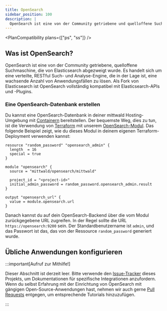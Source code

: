 ```yaml
---
title: OpenSearch
sidebar_position: 100
description: |
  OpenSearch ist eine von der Community getriebene und quelloffene Suchmaschine, die von Elasticsearch abgezweigt wurde.
---
```



<PlanCompatibility plans={["ps", "ss"]} />

## Was ist OpenSearch?

OpenSearch ist eine von der Community getriebene, quelloffene Suchmaschine, die von Elasticsearch abgezweigt wurde. Es handelt sich um eine verteilte, RESTful Such- und Analyse-Engine, die in der Lage ist, eine wachsende Anzahl von Anwendungsfällen zu lösen. Als Fork von Elasticsearch ist OpenSearch vollständig kompatibel mit Elasticsearch-APIs und -Plugins.

### Eine OpenSearch-Datenbank erstellen

Du kannst eine OpenSearch-Datenbank in deiner mittwald Hosting-Umgebung mit [Containern](../../workloads/containers) bereitstellen. Der bequemste Weg, dies zu tun, ist die Verwendung von [Terraform](../../deployment/terraform) mit unserem [OpenSearch-Modul](https://registry.terraform.io/modules/mittwald/opensearch/mittwald/latest). Das folgende Beispiel zeigt, wie du dieses Modul in deinem eigenen Terraform-Deployment verwenden kannst:

```hcl
resource "random_password" "opensearch_admin" {
  length  = 16
  special = true
}

module "opensearch" {
  source = "mittwald/opensearch/mittwald"

  project_id = "<project-id>"
  initial_admin_password = random_password.opensearch_admin.result
}

output "opensearch_url" {
  value = module.opensearch.url
}
```

Danach kannst du auf dein OpenSearch-Backend über die vom Modul zurückgegebene URL zugreifen. In der Regel sollte die URL `https://opensearch:9200` sein. Der Standardbenutzername ist `admin`, und das Passwort ist das, das von der Ressource `random_password` generiert wurde.

## Übliche Anwendungen konfigurieren

:::important[Aufruf zur Mithilfe!]

Dieser Abschnitt ist derzeit leer. Bitte verwende den [Issue-Tracker](https://github.com/mittwald/developer-portal/issues) dieses Projekts, um Dokumentationen für spezifische Integrationen anzufordern. Wenn du selbst Erfahrung mit der Einrichtung von OpenSearch mit gängigen Open-Source-Anwendungen hast, nehmen wir auch gerne [Pull Requests](https://github.com/mittwald/developer-portal) entgegen, um entsprechende Tutorials hinzuzufügen.

:::

